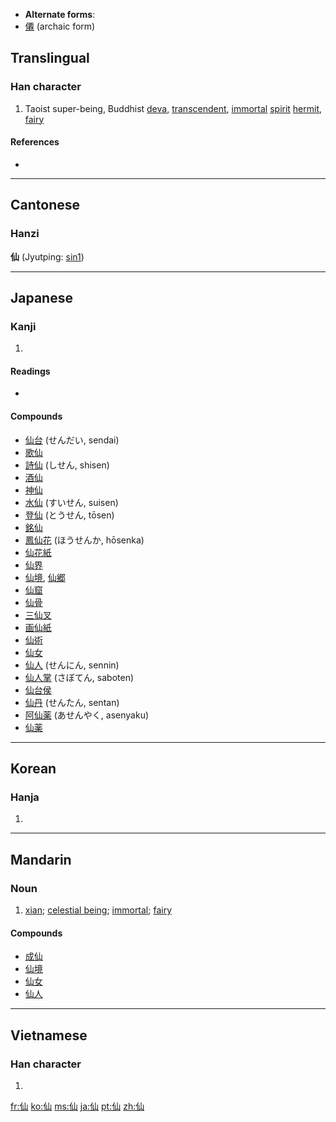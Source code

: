 * '''Alternate forms''':
* [[僊]] (archaic form)
==Translingual==
{{stroke order}}

===Han character===
{{Han char|rn=9|rad=人|as=03|sn=5|four=2227<sub>0</sub>|canj=人山 (OU)}}

# Taoist super-being, Buddhist [[deva]], [[transcendent]], [[immortal]] [[spirit]] [[hermit]], [[fairy]]

====References====
* {{Han ref|kx=0092.130|dkj=00374|dj=0196.030|hdz=10114.030|uh=4ED9|ud=20185|bh=A550|bd=42320}}

----

==Cantonese==
===Hanzi===
'''仙''' (Jyutping: [[sin1]])

----

==Japanese==

===Kanji===
{{ja-kanji|grade=c|rs=人03}}

# {{defn|Japanese|sort=人03}}

====Readings====
* {{ja-readings|on=[[せん]] ([[sen]])|kun=[[やまびと]] ([[yamabito]]), [[せんにん]] ([[sennin]]), [[せんと]] ([[sento]])}}

====Compounds====
* [[仙台]] (せんだい, sendai)
* [[歌仙]]
* [[詩仙]] (しせん, shisen)
* [[酒仙]]
* [[神仙]]
* [[水仙]] (すいせん, suisen)
* [[登仙]] (とうせん, tōsen)
* [[銘仙]]
* [[鳳仙花]] (ほうせんか, hōsenka)
* [[仙花紙]]
* [[仙界]]
* [[仙境]], [[仙郷]]
* [[仙窟]]
* [[仙骨]]
* [[三仙叉]]
* [[画仙紙]]
* [[仙術]]
* [[仙女]]
* [[仙人]] (せんにん, sennin)
* [[仙人掌]] (さぼてん, saboten)
* [[仙台侯]]
* [[仙丹]] (せんたん, sentan)
* [[阿仙薬]] (あせんやく, asenyaku)
* [[仙薬]]

----

==Korean==

===Hanja===
{{ko-hanja|hangeul=[[선]]|rv=seon|mr=sŏn}}

# {{defn|Korean|sort=人03}}

----

==Mandarin==

===Noun===
{{cmn-noun|ts|pin=xiān|pint=xian1|rs=人03}}

# [[w:xian (Daoist immortal)|xian]]; [[celestial being]]; [[immortal]]; [[fairy]]

====Compounds====
* [[成仙]]
* [[仙境]]
* [[仙女]]
* [[仙人]]

----

==Vietnamese==

===Han character===
{{vi-hantu|[[tiên]]|rs=人03}}

# {{defn|Vietnamese|sort=人03}}

[[fr:仙]]
[[ko:仙]]
[[ms:仙]]
[[ja:仙]]
[[pt:仙]]
[[zh:仙]]